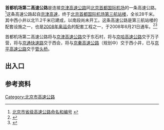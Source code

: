 {{中国高速公路信息框
| 省名 = Beijing
| 编号 = S51
| 名称 = 首都机场第二高速公路
| 地圖 = 
| 路線簡稱 = 机场第二高速
| 最近通車日期 = 2009年9月27日
| 规划总里程 = 28
| 起點 = [[姚家园路|姚家园路]]
| 終點 = [[北京首都国际机场第三航站楼|北京首都国际机场第三航站楼]]
| 出口處數 = 5
| 服务区数 = 0
}}
'''首都机场第二高速公路'''是连接[[京津高速公路|京津高速公路]]同[[北京首都国际机场|北京首都国际机场]]的一条高速公路。<ref>[http://www.bjjtw.gov.cn/xxgk/fgbz/jthybzgf/201211/P020121115316344042085.pdf 北京市省级高速公路命名和编号] {{webarchive|url=https://web.archive.org/web/20131213011500/http://www.bjjtw.gov.cn/xxgk/fgbz/jthybzgf/201211/P020121115316344042085.pdf |date=2013-12-13 }}</ref>这条高速公路起自[[京津高速公路|京津高速]]，终于[[北京首都国际机场|北京首都国际机场]][[北京首都国际机场第三航站楼|第三航站楼]]，全长28千米。其中西小井以北11.2千米已建成，以南段尚未开工。这条高速公路是第三航站楼的配套设施之一，也是[[2008年奥运会|2008年奥运会]]的配套工程之一，于2008年6月21日通车。<ref>{{cite web|url=http://jtcx.beijing.cn/ctkc/hk/n214070194.shtml|title=机场第二高速东五环平方桥至T3航站楼|date=2008-06-18|accessdate=2010-08-13|archive-date=2010-10-15|archive-url=https://web.archive.org/web/20101015115424/http://jtcx.beijing.cn/ctkc/hk/n214070194.shtml|dead-url=yes}}</ref><ref>{{cite web|url=http://politics.people.com.cn/GB/14562/7409390.html|title=北京机场第二高速今日开通 双向共有9个免费出口|date=2008-06-21|accessdate=2010-08-13|archive-date=2010-09-11|archive-url=https://web.archive.org/web/20100911053413/http://politics.people.com.cn/GB/14562/7409390.html|dead-url=no}}</ref>

首都机场第二高速公路将与[[京津高速公路|京津高速公路]]交于东石村，将与[[京哈高速公路|京哈高速公路]]交于万子营，将与[[京通快速路|京通快速路]]交于西会，将与[[京秦高速公路|京秦高速公路]]（规划中）交于西小井，已与[[京平高速公路|京平高速公路]]交于[[管头桥|管头桥]]。

== 出入口 ==
{{Start expwy exit box|place=1}}
{{Expwy exit item|index=|place=[[北京市|北京市]][[朝阳区|朝阳区]]|place rows=6|type=M|name=管庄路|dist start=|road connection=姚家园路}}
{{Expwy exit item|index=|type=E|name=东苇路|dist start=|highway connection=}}
{{Expwy exit item|index=|type=E|name=东坝大街|dist start=|highway connection=东坝大街}}
{{Expwy exit item|index=|type=H|name=金盏桥|dist start=|highway connection=}}
{{Expwy exit item|index=|type=H|name=管头桥|dist start=|highway connection={{China Expwy Name|S32|[[京平高速公路|京平高速公路]]|P=Beijing}}}}
{{Expwy exit item|index=|type=MT|name=首都机场主线（岗山）收费站|dist start=|road connection=四纬路<br>首都机场联络线|comment=[[File:Aiga_departingflights_inv.svg|20px]] [[北京首都机场|北京首都机场]]}}
{{End expwy exit box|place=1}}
{{HideF}}

== 参考资料 ==
{{Reflist}}
{{北京市高速公路}}
{{北京公路网}}
{{平安大街}}

[[Category:北京市高速公路|Category:北京市高速公路]]